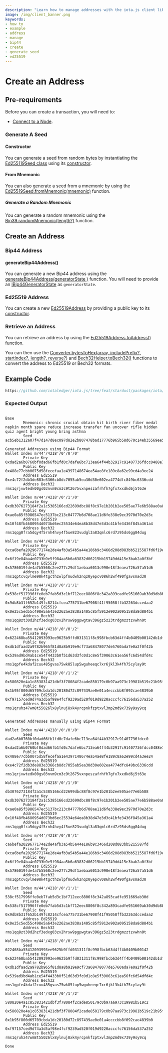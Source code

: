 ```yaml
---
description: "Learn how to manage addresses with the iota.js client library."
image: /img/client_banner.png
keywords:
- how to
- example
- address
- manage
- bip44
- create
- generate seed
- ed25519
---
```


# Create an Address

## Pre-requirements

Before you can create a transaction, you will need to:

* [Connect to a Node](simple.mdx).

### Generate A Seed

#### Constructor

You can generate a seed from random bytes by instantiating the [Ed255119Seed class](../references/client/classes/Ed25519Seed.md) using
its [constructor](../references/client/classes/Ed25519Seed.md#constructor).

#### From Mnemonic

You can also generate a seed from a mnemonic by using the [Ed25519Seed.fromMnemonic(mnemonic)](../references/client/classes/Ed25519Seed#frommnemonic)
function.

##### Generate a Random Mnemonic

You can generate a random mnemonic using the [Bip39.randomMnemonic(length?)](../references/crypto/classes/Bip39#randommnemonic) function.

## Create an Address

### Bip44 Address

#### generateBip44Address()

You can generate a new Bip44 address using the [generateBip44Address(generatorState	)](../references/client/api_ref#generatebip44address) function. You will need to provide an [IBip44GeneratorState](../references/client/interfaces/IBip44GeneratorState) as `generatorState`.

### Ed25519 Address

You can create a new [Ed25519Address](../references/client/classes/Ed25519Address.md) by providing a public key to its
[constructor](../references/client/classes/Ed25519Address.md#constructor).

### Retrieve an Address

You can retrieve an address by using the [Ed25519Address.toAddress()](../references/client/classes/Ed25519Address#toaddress)
function.

You can then use the [Converter.bytesToHex(array, includePrefix?, startIndex?, length?, reverse?)](../references/util/classes/Converter.md#bytestohex) and  [Bech32Helper.toBech32()](../references/client/classes/Bech32Helper.md#tobech32) functions to convert the address
to Ed25519 or Bech32 formats.

## Example Code


```ts reference
https://github.com/iotaledger/iota.js/tree/feat/stardust/packages/iota/examples/address/src/index.ts
```

### Expected Output

```plaintext

Base
        Mnemonic: chronic crucial obtain kit birth river fiber medal napkin month spare reduce increase transfer fan uncover rifle hidden quiz agent bright young bring asthma
        Seed acb5eb1312a07f47d147d8ec097d82e2b807478bad17776b965b58d670c14eb35569ee525697f267e85a6c05f3f8aeb333cbbedf9a647316198a3fc423c54c95

Generated Addresses using Bip44 Format
Wallet Index m/44'/4218'/0'/0'/0'
        Private Key 0xdad2a6b0760bf0dad66fb1fd0c7dafe6bc713ea64f44b32917c91407736fdcc0488e77cbb0075d58fecefaa1e4397148674ea54ae8fe189c8a62e99cd4a3ee24
        Public Key 0x488e77cbb0075d58fecefaa1e4397148674ea54ae8fe189c8a62e99cd4a3ee24
        Address Ed25519 0xe4c72f2db3de883e3366cb8dc7055ab5ea30d30e602ea4774dfc849bc6336cdd
        Address Bech32 rms1qrjvwtedk00gs03nvm9cm3c9t2675vxnpeszafrhfh7gfx7xxdkd6j5t63e

Wallet Index m/44'/4218'/0'/1'/0'
        Private Key 0xdb3076273184f2a1c5385166cd22699dbc88f8c97e1b201b2ee505ae77e6b588ae0a85f5986547ec5137bc213c04777b6d708ae11d6fe338e9ec3970d70e2d3c
        Public Key 0xae0a85f5986547ec5137bc213c04777b6d708ae11d6fe338e9ec3970d70e2d3c
        Address Ed25519 0x10f48fb4680954d073bd6ec25534e64ea8b38d47e3d3c41bfe3436f845a361a4
        Address Bech32 rms1qqg0fra5dqy4f5rnh4hvy4f5ue823vudgl3a83qmlc6rd7z95ds6gg84dug

Wallet Index m/44'/4218'/0'/0'/1'
        Private Key 0xca6befa2029677174e2de4afb3a54b5a44e186b9c3466d208d083bb5215587fd6f19e84ba4e0733b9e5f984aa5b6a63832d06215bb15749dd415e3bab2a0f3bf
        Public Key 0x6f19e84ba4e0733b9e5f984aa5b6a63832d06215bb15749dd415e3bab2a0f3bf
        Address Ed25519 0x5786019fde4a7b5568c2ee277c29df1aebaa6013c990e18f3eaea726a57a51d6
        Address Bech32 rms1qptcvqvlme98k4tgcthzwlpfmudwh2nqz0yepcv086h2wf490fgavsmad30

Wallet Index m/44'/4218'/0'/1'/1'
        Private Key 0x538cf517996ffe0eb7fab5d3c1bf712eec8806f8c342a893cadfe951669ab30d9db8b31f652b149fc8214cfcea775731be67908f41f95058ffb32263dccedaa2
        Public Key 0x9db8b31f652b149fc8214cfcea775731be67908f41f95058ffb32263dccedaa2
        Address Ed25519 0x0e25c5ed55c498e5a643e2262ae3838a1405c85f5912e902a095158da8d884b1
        Address Bech32 rms1qq8zt30d2hzf3edxg03zv2hrsw9pgpwgtav396gz5z23trdgmzztzvwhn0t

Wallet Index m/44'/4218'/0'/0'/2'
        Private Key 0x622468ba55412093993ee9625b9ffd031311f8c998fbcb63d4ff4b0409b00142db1dfaad2a9782b965f81d8a8b919e9cf73a68478077de5760ada7e0a2f0f42b
        Public Key 0xdb1dfaad2a9782b965f81d8a8b919e9cf73a68478077de5760ada7e0a2f0f42b
        Address Ed25519 0x539ad9bd4ab1ce54f4433b0f51d63d3fc0d1c8e5f39063c61ea56fc6d54dfd4c
        Address Bech32 rms1qpfe4kdaf2cuu485gvas75wk85lup5wguheeqc7xr6jkl3k4fh75cylay9t

Wallet Index m/44'/4218'/0'/1'/2'
        Private Key 0x580820e4a1c853831421dbf3f78084f2cade850179c0b97aa973c19981b519c21b95f800d65709cbda1dc20180d72c897439ae0e01a4ecccbb8f092cae4839b0
        Public Key 0x1b95f800d65709cbda1dc20180d72c897439ae0e01a4ecccbb8f092cae4839b0
        Address Ed25519 0xf97157ced9d74a3d5af98e4fcf9239ad520f019d9220acccfc76156da537a252
        Address Bech32 rms1qruhz47wm8t55026lx8ylnuj8xk4yrcpnkfzptxvl3mp2md9x739y9sy9cq


Generated Addresses manually using Bip44 Format

Wallet Index m/44'/4218'/0'/0'/0'
        Seed dad2a6b0760bf0dad66fb1fd0c7dafe6bc713ea64f44b32917c91407736fdcc0
        Private Key 0xdad2a6b0760bf0dad66fb1fd0c7dafe6bc713ea64f44b32917c91407736fdcc0488e77cbb0075d58fecefaa1e4397148674ea54ae8fe189c8a62e99cd4a3ee24
        Public Key 0x488e77cbb0075d58fecefaa1e4397148674ea54ae8fe189c8a62e99cd4a3ee24
        Address Ed25519 0xe4c72f2db3de883e3366cb8dc7055ab5ea30d30e602ea4774dfc849bc6336cdd
        Address Bech32 rms1qrjvwtedk00gs03nvm9cm3c9t2675vxnpeszafrhfh7gfx7xxdkd6j5t63e

Wallet Index m/44'/4218'/0'/1'/0'
        Seed db3076273184f2a1c5385166cd22699dbc88f8c97e1b201b2ee505ae77e6b588
        Private Key 0xdb3076273184f2a1c5385166cd22699dbc88f8c97e1b201b2ee505ae77e6b588ae0a85f5986547ec5137bc213c04777b6d708ae11d6fe338e9ec3970d70e2d3c
        Public Key 0xae0a85f5986547ec5137bc213c04777b6d708ae11d6fe338e9ec3970d70e2d3c
        Address Ed25519 0x10f48fb4680954d073bd6ec25534e64ea8b38d47e3d3c41bfe3436f845a361a4
        Address Bech32 rms1qqg0fra5dqy4f5rnh4hvy4f5ue823vudgl3a83qmlc6rd7z95ds6gg84dug

Wallet Index m/44'/4218'/0'/0'/1'
        Seed ca6befa2029677174e2de4afb3a54b5a44e186b9c3466d208d083bb5215587fd
        Private Key 0xca6befa2029677174e2de4afb3a54b5a44e186b9c3466d208d083bb5215587fd6f19e84ba4e0733b9e5f984aa5b6a63832d06215bb15749dd415e3bab2a0f3bf
        Public Key 0x6f19e84ba4e0733b9e5f984aa5b6a63832d06215bb15749dd415e3bab2a0f3bf
        Address Ed25519 0x5786019fde4a7b5568c2ee277c29df1aebaa6013c990e18f3eaea726a57a51d6
        Address Bech32 rms1qptcvqvlme98k4tgcthzwlpfmudwh2nqz0yepcv086h2wf490fgavsmad30

Wallet Index m/44'/4218'/0'/1'/1'
        Seed 538cf517996ffe0eb7fab5d3c1bf712eec8806f8c342a893cadfe951669ab30d
        Private Key 0x538cf517996ffe0eb7fab5d3c1bf712eec8806f8c342a893cadfe951669ab30d9db8b31f652b149fc8214cfcea775731be67908f41f95058ffb32263dccedaa2
        Public Key 0x9db8b31f652b149fc8214cfcea775731be67908f41f95058ffb32263dccedaa2
        Address Ed25519 0x0e25c5ed55c498e5a643e2262ae3838a1405c85f5912e902a095158da8d884b1
        Address Bech32 rms1qq8zt30d2hzf3edxg03zv2hrsw9pgpwgtav396gz5z23trdgmzztzvwhn0t

Wallet Index m/44'/4218'/0'/0'/2'
        Seed 622468ba55412093993ee9625b9ffd031311f8c998fbcb63d4ff4b0409b00142
        Private Key 0x622468ba55412093993ee9625b9ffd031311f8c998fbcb63d4ff4b0409b00142db1dfaad2a9782b965f81d8a8b919e9cf73a68478077de5760ada7e0a2f0f42b
        Public Key 0xdb1dfaad2a9782b965f81d8a8b919e9cf73a68478077de5760ada7e0a2f0f42b
        Address Ed25519 0x539ad9bd4ab1ce54f4433b0f51d63d3fc0d1c8e5f39063c61ea56fc6d54dfd4c
        Address Bech32 rms1qpfe4kdaf2cuu485gvas75wk85lup5wguheeqc7xr6jkl3k4fh75cylay9t

Wallet Index m/44'/4218'/0'/1'/2'
        Seed 580820e4a1c853831421dbf3f78084f2cade850179c0b97aa973c19981b519c2
        Private Key 0x580820e4a1c853831421dbf3f78084f2cade850179c0b97aa973c19981b519c21b95f800d65709cbda1dc20180d72c897439ae0e01a4ecccbb8f092cae4839b0
        Public Key 0x1b95f800d65709cbda1dc20180d72c897439ae0e01a4ecccbb8f092cae4839b0
        Address Ed25519 0xf97157ced9d74a3d5af98e4fcf9239ad520f019d9220acccfc76156da537a252
        Address Bech32 rms1qruhz47wm8t55026lx8ylnuj8xk4yrcpnkfzptxvl3mp2md9x739y9sy9cq

Done
```
